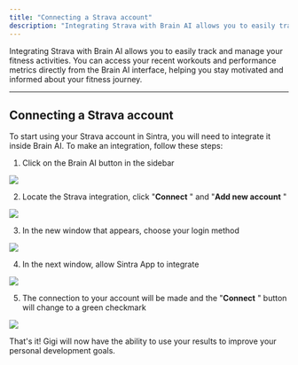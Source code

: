 ```yaml
---
title: "Connecting a Strava account"
description: "Integrating Strava with Brain AI allows you to easily track and manage your fitness activities. You can access your recent workouts and performance metrics d..."
---
```


Integrating Strava with Brain AI allows you to easily track and manage your fitness activities. You can access your recent workouts and performance metrics directly from the Brain AI interface, helping you stay motivated and informed about your fitness journey.

* * *

## Connecting a Strava account

To start using your Strava account in Sintra, you will need to integrate it inside Brain AI. To make an integration, follow these steps:

  1. Click on the Brain AI button in the sidebar 

![](https://downloads.intercomcdn.com/i/o/s36tbegb/1369052238/0758348ec54be6a3c94342a62cdc/AD_4nXf5cOoKB1QcmxzBIpwXvljnXza60HkDspcjPdpnZox88-fm9NySs2Nh-A6ZgnkqwuQ0w_A7No-UiRSRJ7Sndy0aT7IGSJ9xLE2qMVP8VmG3czQ9CkYNVwwm2Lcu5gv5slP53qbTYw?expires=1754573400&signature=1235ae4b50747464f38fa252a57eb6abc96914714abfbd48b43baef1bbe3901f&req=dSMhH8l7n4NcUfMW1HO4zRk5ttdQtmR8w66r1PgPig8o4fPRu9RgeTLsHLuM%0A4GDA%0A)

  2. Locate the Strava integration, click "**Connect** " and "**Add new account** "

![](https://downloads.intercomcdn.com/i/o/s36tbegb/1369052742/e200afbc5673d9ca1a0ef34d3b35/image.png?expires=1754573400&signature=29879f5508da8c758f1f6518d1ac741d5c397151fa978081c566fcd94abf4fc8&req=dSMhH8l7n4ZbW%2FMW1HO4zbcW3KPgPtgmVhv8g6rlxNqhfBUDCssgIgX302%2BZ%0AEEMk%0A)

  3. In the new window that appears, choose your login method

![](https://downloads.intercomcdn.com/i/o/s36tbegb/1369052947/39d2419ef0c44c7bb3656c5b5ccd/AD_4nXco2F7otZ7wr95c9rNgNUYTbsl8yjVM5YTlafvZYZFlyqfLIALNCbN6EYSEQbzh2LO0K3i2cSO3dBDTc34RnJwx2jJGefJb6PFwoSulrDgChvpyk7sB0O-fMFN2XCtsjszQTObx?expires=1754573400&signature=265b929148c3792bc4804152c9450953a2cd87d8d7fd8d08a171588a77f7643d&req=dSMhH8l7n4hbXvMW1HO4zXJ%2BVzoMeZlxbQCerb%2BFcBXXhfJiPVhfKK5KOwqA%0AEbLn%0A)

  4. In the next window, allow Sintra App to integrate

![](https://downloads.intercomcdn.com/i/o/s36tbegb/1369053104/3462414eba70670544311c9d15e3/AD_4nXf2L3LVMp8krpZ7wWyt_QSIWEpH1mXgilifgqNMAwv-QDNCoRdwSace7T-HWEY-8_RAv0iaCRr71U-_m2gYLIgzX-FXsMVmXxdiUSt7qguGiM1FxLuvhe3whvHxWnTfZXsHT5B48A?expires=1754573400&signature=35896144eec73d847aac3a1b9a96eece0d1a9651123cbb7243efeec3931a1c3b&req=dSMhH8l7noBfXfMW1HO4zSwhm5WA4qUeeUQQFTCERav3rtI%2BxlgPVINiw1Nq%0AaBWc%0A)

  5. The connection to your account will be made and the "**Connect** " button will change to a green checkmark

![](https://downloads.intercomcdn.com/i/o/s36tbegb/1369053146/ce3a0253f7a461682b1889760c1f/AD_4nXdQRUoy6T7JZSp20Bjb6q8-cQOSxpOlTDnTkdTXylfzyBqVN64Z7IdJ-Nk3NwLUfmSM2Tda1l_7t6syLa6trteNpqp0giIrLT3rDv3kVP8BH19doXPubQdczO8gkCuBGXWdtChv3w?expires=1754573400&signature=255679d8393f31aa7c201fdeb7992de950dc5b32d5e97e7bde64cc30fcbcb4c5&req=dSMhH8l7noBbX%2FMW1HO4zfLpYkaJqyy8tEvZdWO%2B9WBmyADxM9qoHE7dt3I0%0AGSOZ%0A)




That's it! Gigi will now have the ability to use your results to improve your personal development goals.